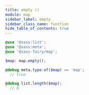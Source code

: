 ```yaml
---
title: empty ()
module: map
sidebar_label: empty
sidebar_class_name: function
hide_table_of_contents: true
---
```


<DocPage fieldName="empty" fieldType="function" spec={Spec} />

```scss
@use '@sass:list';
@use '@sass:meta';
@use '@sass-fairy/map';

$map: map.empty();

@debug meta.type-of($map) == 'map';
  // true

@debug list.length($map);
  // 0
```
